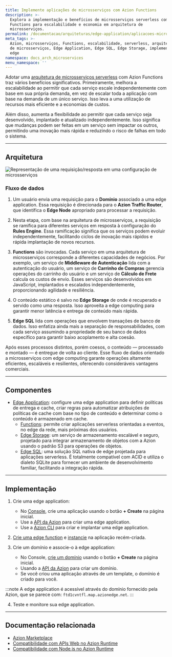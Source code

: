 ```yaml
---
title: Implemente aplicações de microsserviços com Azion Functions
description: >-
  Explora a implementação e benefícios de microsserviços serverless com Azion
  Functions para escalabilidade e economia em arquitetura de
  microsserviços.
permalink: /documentacao/arquiteturas/edge-application/aplicacoes-microsservicos/
meta_tags: >-
  Azion, microsserviços, Functions, escalabilidade, serverless, arquitetura
  de microsserviços, Edge Application, Edge SQL, Edge Storage, implementação
  edge
namespace: docs_arch_microservices
menu_namespace: ''
---
```


Adotar uma [arquitetura de microsserviços serverless](https://www.azion.com/pt-br/solucoes/aplicacoes-baseadas-em-microsservicos/) com Azion Functions traz vários benefícios significativos. Primeiramente, melhora a escalabilidade ao permitir que cada serviço escale independentemente com base em sua própria demanda, em vez de escalar toda a aplicação com base na demanda de um único serviço. Isso leva a uma utilização de recursos mais eficiente e a economias de custos.

Além disso, aumenta a flexibilidade ao permitir que cada serviço seja desenvolvido, implantado e atualizado independentemente. Isso significa que mudanças podem ser feitas em um serviço sem impactar os outros, permitindo uma inovação mais rápida e reduzindo o risco de falhas em todo o sistema.

---

## Arquitetura

![Representação de uma requisição/resposta em uma configuração de microsserviços](/assets/docs/images/uploads/microservices-arch.png)

### Fluxo de dados

1. Um usuário envia uma requisição para o **Domínio** associado a uma edge application. Essa requisição é direcionada para o **Azion Traffic Router**, que identifica o **Edge Node** apropriado para processar a requisição.

2. Nesta etapa, com base na arquitetura de microsserviços, a requisição se ramifica para diferentes serviços em resposta à configuração do **Rules Engine**. Essa ramificação significa que os serviços podem evoluir independentemente, facilitando ciclos de inovação mais rápidos e rápida implantação de novos recursos.

3. **Functions** são invocadas. Cada serviço em uma arquitetura de microsserviços corresponde a diferentes capacidades de negócios. Por exemplo, um serviço de **Middleware de Autenticação** lida com a autenticação do usuário, um serviço de **Carrinho de Compras** gerencia operações do carrinho do usuário e um serviço de **Cálculo de Frete** calcula os custos de envio. Esses serviços são desenvolvidos em JavaScript, implantados e escalados independentemente, proporcionando agilidade e resiliência.

4. O conteúdo estático é salvo no **Edge Storage** de onde é recuperado e servido como uma resposta. Isso aproveita a edge computing para garantir menor latência e entrega de conteúdo mais rápida.

5. **Edge SQL** lida com operações que envolvem transações de banco de dados. Isso enfatiza ainda mais a separação de responsabilidades, com cada serviço assumindo a propriedade de seu banco de dados específico para garantir baixo acoplamento e alta coesão.

Após esses processos distintos, porém coesos, o conteúdo — processado e montado — é entregue de volta ao cliente. Esse fluxo de dados orientado a microsserviços com edge computing garante operações altamente eficientes, escaláveis e resilientes, oferecendo consideráveis vantagens comerciais.

---

## Componentes

- [Edge Application](/en/documentation/products/build/edge-application/): configure uma edge application para definir políticas de entrega e cache, criar regras para automatizar atribuições de políticas de cache com base no tipo de conteúdo e determinar como o conteúdo é armazenado em cache.
    - [Functions](/en/documentation/products/build/edge-application/edge-functions/): permite criar aplicações serverless orientadas a eventos, no edge da rede, mais próximas dos usuários.
    - [Edge Storage](/en/documentation/products/store/edge-storage/): um serviço de armazenamento escalável e seguro, projetado para integrar armazenamento de objetos com a Azion usando o padrão S3 para operações de objetos.
    - [Edge SQL](/en/documentation/products/store/edge-sql/): uma solução SQL nativa de edge projetada para aplicações serverless. É totalmente compatível com ACID e utiliza o dialeto SQLite para fornecer um ambiente de desenvolvimento familiar, facilitando a integração rápida.

---

## Implementação

1. Crie uma edge application:
    - No [Console](https://console.azion.com), crie uma aplicação usando o botão **+ Create** na página inicial.
    - Use a [API da Azion](https://api.azion.com/#d43c5509-fb99-4b20-a7bd-64f0924af352) para criar uma edge application.
    - Use a [Azion CLI](/en/documentation/devtools/cli/create/#edge-applications) para criar e implantar uma edge application.

2. [Crie uma edge function](/en/documentation/products/build/edge-application/edge-functions/#implementation) e [instancie](/en/documentation/products/guides/build/instantiate-edge-functions/) na aplicação recém-criada.

3. Crie um domínio e associe-o à edge application:
    - No Console, [crie um domínio](/en/documentation/products/guides/configure-a-domain/) usando o botão **+ Create** na página inicial.
    - Usando a [API da Azion](https://api.azion.com/#d43c5509-fb99-4b20-a7bd-64f0924af352) para criar um domínio.
    - Se você criou uma aplicação através de um template, o domínio é criado para você.

:::note 
A edge application é acessível através do domínio fornecido pela Azion, que se parece com: `ftd1cvntfl.map.azionedge.net`. 
:::

4. Teste e monitore sua edge application.

---

## Documentação relacionada

- [Azion Marketplace](/en/documentation/products/marketplace/)
- [Compatibilidade com APIs Web no Azion Runtime](/en/documentation/products/devtools/azion-edge-runtime/frameworks-compatibility/)
- [Compatibilidade com Node.js no Azion Runtime](/en/documentation/products/azion-edge-runtime/compatibility/node/)
